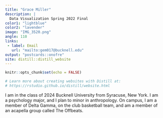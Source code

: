 ```yaml
---
title: "Grace Miller"
description: |
  Data Visualization Spring 2022 Final
color1: "lightblue"
color2: "lavender"
image: "IMG_3520.png"
angle: 110
links: 
 - label: Email
   url: "mailto:gem017@bucknell.edu"
output: "postcards::onofre"
site: distill::distill_website
---
```


```r
knitr::opts_chunk$set(echo = FALSE)

# Learn more about creating websites with Distill at:
# https://rstudio.github.io/distill/website.html
```

I am in the class of 2024 Bucknell University from Syracuse, New York. I am a psychology major, and I plan to minor in anthropology. On campus, I am a member of Delta Gamma, on the club basketball team, and am a member of an acapella group called The Offbeats.


